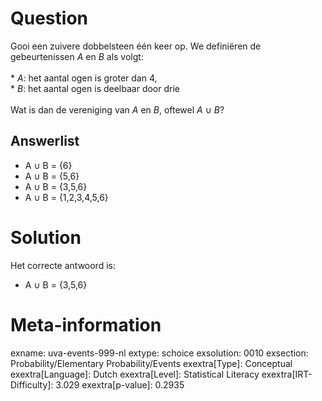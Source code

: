 Question
========

Gooi een zuivere dobbelsteen één keer op. We definiëren de
gebeurtenissen *A* en *B* als volgt:\
\
* *A*: het aantal ogen is groter dan 4,\
* *B*: het aantal ogen is deelbaar door drie\
\
Wat is dan de vereniging van *A* en *B*, oftewel *A* ∪ *B*?

Answerlist
----------

* A ∪ B = {6}
* A ∪ B = {5,6}
* A ∪ B = {3,5,6}
* A ∪ B = {1,2,3,4,5,6}

Solution
========

Het correcte antwoord is: 

* A ∪ B = {3,5,6}

Meta-information
================
exname: uva-events-999-nl
extype: schoice
exsolution: 0010
exsection: Probability/Elementary Probability/Events
exextra[Type]: Conceptual
exextra[Language]: Dutch
exextra[Level]: Statistical Literacy
exextra[IRT-Difficulty]: 3.029
exextra[p-value]: 0.2935
